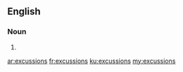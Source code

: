 ==English==

===Noun===
{{head|en}}

# {{plural of|excussion}}

[[ar:excussions]]
[[fr:excussions]]
[[ku:excussions]]
[[my:excussions]]